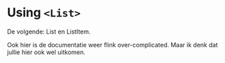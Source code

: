 

# Using `<List>`

De volgende: List en ListItem.

Ook hier is de <ListLink>documentatie</ListLink> weer flink over-complicated. Maar ik denk dat
jullie hier ook wel uitkomen.

<Code code={listImports} />
